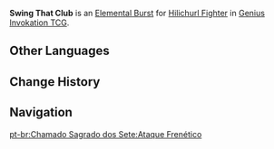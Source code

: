 {{Genius Invokation TCG Skill Infobox
|image      = Swing That Club Character Card Skill.png
|type       = Elemental Burst
|character  = Hilichurl Fighter
|element    = 
|matching   = 3
|unaligned  = 
|energy     = 2
|effect     = Deals 4 {{Color|Physical DMG}}.
|order      = 
}}
'''Swing That Club''' is an [[Character Card Elemental Burst|Elemental Burst]] for [[Hilichurl Fighter (Character Card)|Hilichurl Fighter]] in [[Genius Invokation TCG]].

==Other Languages==
{{Other Languages
|en      = Swing That Club
|zhs     = 挥来挥去
|zhs_rm  = Huīlái Huīqù
|zht     = 揮來揮去
|zht_rm  = Huīlái Huīqù
|zh_tl   = Swinging Around
|ja      = 振り回し
|ja_rm   = Furimawashi
|ja_tl   = Swinging Around
|ko      = 붕붕 휘두르기
|ko_tl   = Whiz-whiz Swing
|es      = A diestro y siniestro
|es_tl   = Left and Right
|fr      = Virevolte
|fr_tl   = Twirl
|ru      = Круговой удар
|ru_tl   = Round Hit
|th      = Swing That Club
|vi      = Quơ Qua Quơ Lại
|vi_tl   = 
|de      = Schwenken
|de_tl   = Swing
|id      = Swing That Club
|pt      = Ataque Frenético
|pt_tl   = 
|tr      = Şaşırtıcı Darbe
|tr_tl   = 
|it      = Mazzate confuse
|it_tl   = Confused Heavy Blows
}}

==Change History==
{{Change History|3.3}}

==Navigation==
{{Genius Invokation TCG Skill Navbox|Hilichurl Fighter}}
[[pt-br:Chamado Sagrado dos Sete:Ataque Frenético]]